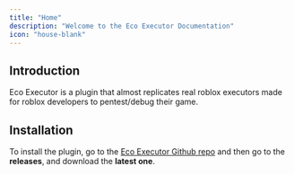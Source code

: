 ```yaml
---
title: "Home"
description: "Welcome to the Eco Executor Documentation"
icon: "house-blank"
---
```


## Introduction

Eco Executor is a plugin that almost replicates real roblox executors made for roblox developers to pentest/debug their game.

## Installation

To install the plugin, go to the [Eco Executor Github repo](https://github.com/Overhault-Experiences/Eco-Executor) and then go to the **releases**, and download the **latest one**.